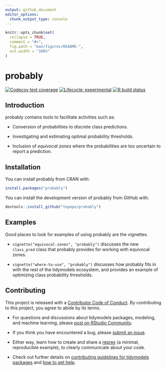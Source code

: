 ```yaml
---
output: github_document
editor_options: 
  chunk_output_type: console
---
```


<!-- README.md is generated from README.Rmd. Please edit that file -->

```r
knitr::opts_chunk$set(
  collapse = TRUE,
  comment = "#>",
  fig.path = "man/figures/README-",
  out.width = "100%"
)
```

# probably

<!-- badges: start -->
[![Codecov test coverage](https://codecov.io/gh/tidymodels/probably/branch/main/graph/badge.svg)](https://codecov.io/gh/tidymodels/probably?branch=main)
[![Lifecycle: experimental](https://img.shields.io/badge/lifecycle-experimental-orange.svg)](https://www.tidyverse.org/lifecycle/#experimental)
[![R build status](https://github.com/tidymodels/probably/workflows/R-CMD-check/badge.svg)](https://github.com/tidymodels/probably/actions)
<!-- badges: end -->

## Introduction

probably contains tools to facilitate activities such as:

* Conversion of probabilities to discrete class predictions.

* Investigating and estimating optimal probability thresholds.

* Inclusion of _equivocal zones_ where the probabilities are too uncertain to report a prediction.

## Installation

You can install probably from CRAN with:

```r
install.packages("probably")
```

You can install the development version of probably from GitHub with:

```r
devtools::install_github("topepo/probably")
```

## Examples

Good places to look for examples of using probably are the vignettes.

* `vignette("equivocal-zones", "probably")` discusses the new `class_pred` class that probably provides for working with equivocal zones.

* `vignette("where-to-use", "probably")` discusses how probably fits in with the rest of the tidymodels ecosystem, and provides an example of optimizing class probability thresholds.

## Contributing

This project is released with a [Contributor Code of Conduct](https://contributor-covenant.org/version/2/0/CODE_OF_CONDUCT.html). By contributing to this project, you agree to abide by its terms.

- For questions and discussions about tidymodels packages, modeling, and machine learning, please [post on RStudio Community](https://rstd.io/tidymodels-community).

- If you think you have encountered a bug, please [submit an issue](https://github.com/tidymodels/probably/issues).

- Either way, learn how to create and share a [reprex](https://rstd.io/reprex) (a minimal, reproducible example), to clearly communicate about your code.

- Check out further details on [contributing guidelines for tidymodels packages](https://www.tidymodels.org/contribute/) and [how to get help](https://www.tidymodels.org/help/).
